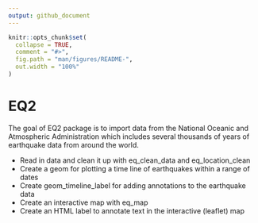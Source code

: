 ```yaml
---
output: github_document
---
```


<!-- README.md is generated from README.Rmd. Please edit that file -->

```r
knitr::opts_chunk$set(
  collapse = TRUE,
  comment = "#>",
  fig.path = "man/figures/README-",
  out.width = "100%"
)
```

# EQ2

<!-- badges: start -->
<!-- badges: end -->

The goal of EQ2 package is to import data from the National Oceanic and Atmospheric Administration which includes several thousands of years of earthquake data from around the world.

* Read in data and clean it up with eq_clean_data and eq_location_clean
* Create a geom for plotting a time line of earthquakes within a range of dates
* Create geom_timeline_label for adding annotations to the earthquake data
* Create an interactive map with eq_map
* Create an HTML label to annotate text in the interactive (leaflet) map
